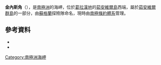 {{coord|63|22|S|56|33|W|source:GNIS|display=title}}

'''金內斯角'''（{{lang-en|Cape Kinnes}}），是[[南極洲|南極洲]]的海岬，位於[[葛拉漢地|葛拉漢地]]的[[茹安維爾島|茹安維爾島]]西端，屬於[[茹安維爾群島|茹安維爾群島]]的一部分，由[[蘇格蘭|蘇格蘭]]探險隊命名，現時由[[南極條約體系|南極條約體系]]管理。

==參考資料==
*{{cite gnis | type = antarid | id = 7977| name = Cape Kinnes | accessdate = 2013-05-03}}
*{{usgs-gazetteer|id=7977}}

{{DEFAULTSORT:Cape Kinnes}}
[[Category:南極洲海岬|Category:南極洲海岬]]


{{JoinvilleIsland-geo-stub}}